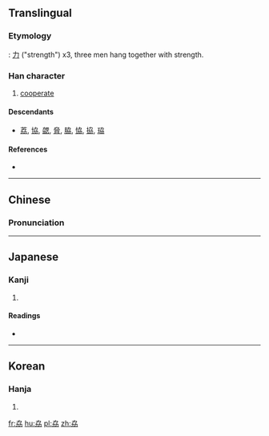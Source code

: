 ==Translingual==

===Etymology===
{{liushu|ic}}: [[力]] ("strength") x3, three men hang together with strength.

===Han character===
{{Han char|rn=19|rad=力|as=04|sn=6|four=4742<sub>7</sub>|canj=大尸大尸尸 (KSKSS)|ids=⿱[[力]]⿰力力}}

# [[cooperate]]

====Descendants====
* [[荔]], [[協]], [[勰]], [[脅]], [[脇]], [[恊]], [[拹]], [[珕]]

====References====
* {{Han ref|kx=0146.220|dkj=02307|dj=0330.110|hdz=10367.110|uh=52A6|ud=21158|bh=C9C0|bd=51648}}

----

==Chinese==
{{zh-hanzi-box|[[劦]]}}

===Pronunciation===
{{zh-pron
|m=xié,liè
|c=hip3,hip6
|mc=y
|oc=y
|ma=
|cat=v
}}

----

==Japanese==

===Kanji===
{{ja-kanji|grade=|rs=力04}}

# {{defn|lang=ja|sort=力04}}

====Readings====
* {{ja-readings|on=[[きょう]] (kyō), [[ぎょう]] (gyō), [[りょう]] (ryō)|kun=[[にわか]] (niwaka), [[がととのう]] (gatotonou)}}

----

==Korean==

===Hanja===
{{ko-hanja|hangeul=협|rv=hyeop|mr=hyŏp|y=hyep}}

# {{defn|lang=ko|sort=力04}}

[[fr:劦]]
[[hu:劦]]
[[pl:劦]]
[[zh:劦]]